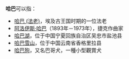 '''哈巴'''可以指：

*[[哈巴_(法老)|哈巴 (法老)]]，埃及古王国时期的一位法老
*[[阿洛伊斯·哈巴|阿洛伊斯·哈巴]]（1893年－1973年），捷克作曲家
*[[哈巴湖|哈巴湖]]，位于中国宁夏回族自治区吴忠市盐池县
*[[哈巴雪山|哈巴雪山]]，位于中国云南省香格里拉县
*[[哈巴狗|哈巴狗]]，又名巴哥犬，一種小型觀賞犬

{{Disambig|Cat=二字消歧义}}